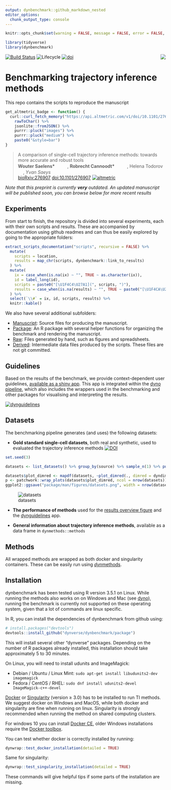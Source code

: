 ```yaml
---
output: dynbenchmark::github_markdown_nested
editor_options: 
  chunk_output_type: console
---
```


<!-- README.md is generated from README.Rmd. Please edit that file -->

```r
knitr::opts_chunk$set(warning = FALSE, message = FALSE, error = FALSE, echo = FALSE)
```

```r
library(tidyverse)
library(dynbenchmark)
```

[![Build Status](https://api.travis-ci.org/dynverse/dynbenchmark.svg)](https://travis-ci.org/dynverse/dynbenchmark)
![Lifecycle](https://img.shields.io/badge/lifecycle-experimental-orange.svg) <a href = "package/man/figures/logo.svg"><img src="package/man/figures/logo.png" align="right" /></a> [![doi](https://zenodo.org/badge/doi/10.1101/276907.svg)](https://doi.org/10.1101/276907)

# Benchmarking trajectory inference methods

This repo contains the scripts to reproduce the manuscript

```r
get_altmetric_badge <- function() {
  curl::curl_fetch_memory("https://api.altmetric.com/v1/doi/10.1101/276907")$content %>%
    rawToChar() %>% 
    jsonlite::fromJSON() %>% 
    purrr::pluck("images") %>%
    purrr::pluck("medium") %>% 
    paste0("&style=bar")
}
```

> A comparison of single-cell trajectory inference methods: towards more accurate and robust tools  
<strong> Wouter Saelens\* </strong> <a href='https://orcid.org/0000-0002-7114-6248'><img src='https://github.com/dynverse/dynmethods/raw/master/man/figures/orcid_logo.svg?sanitize=true' height='16'></a> <a href='https://github.com/zouter'><img src='https://github.com/dynverse/dynmethods/raw/master/man/figures/github_logo.png' height='16'></a>,
<strong> Robrecht Cannoodt\* </strong> <a href='https://orcid.org/0000-0003-3641-729X'><img src='https://github.com/dynverse/dynmethods/raw/master/man/figures/orcid_logo.svg?sanitize=true' height='16'></a> <a href='https://github.com/rcannood'><img src='https://github.com/dynverse/dynmethods/raw/master/man/figures/github_logo.png' height='16'></a>,
Helena Todorov <a href='https://github.com/Helena-todd'><img src='https://github.com/dynverse/dynmethods/raw/master/man/figures/github_logo.png' height='16'></a>,
<em> Yvan Saeys </em> <a href='https://github.com/saeyslab'><img src='https://github.com/dynverse/dynmethods/raw/master/man/figures/github_logo.png' height='16'></a>  
[bioRxiv:276907](https://www.biorxiv.org/content/early/2018/03/05/276907) [doi:10.1101/276907](https://doi.org/10.1101/276907) [![altmetric](`r get_altmetric_badge()`)](https://altmetric.com/details/33972849)

*Note that this preprint is currently **very** outdated. An updated manuscript will be published soon, you can browse below for more recent results*

## Experiments

From start to finish, the repository is divided into several experiments, each with their own scripts and results. These are accompanied by documentation using github readmes and can thus be easily explored by going to the appropriate folders:

```r
extract_scripts_documentation("scripts", recursive = FALSE) %>% 
  mutate(
    scripts = location,
    results = map_chr(scripts, dynbenchmark::link_to_results)
  ) %>% 
  mutate(
    ix = case_when(is.na(ix) ~ "", TRUE ~ as.character(ix)),
    id = label_long(id),
    scripts = paste0("[\U1F4C4\U27A1](", scripts, ")"),
    results = case_when(is.na(results) ~ "", TRUE ~ paste0("[\U1F4CA\U27A1](", results, ")"))
  ) %>% 
  select(`\\#` = ix, id, scripts, results) %>% 
  knitr::kable()
```

We also have several additional subfolders:

* [Manuscript](manuscript): Source files for producing the manuscript.
* [Package](package): An R package with several helper functions for organizing the benchmark and rendering the manuscript.
* [Raw](raw): Files generated by hand, such as figures and spreadsheets.
* [Derived](derived): Intermediate data files produced by the scripts. These files are not git committed.

## Guidelines

Based on the results of the benchmark, we provide context-dependent user guidelines, [available as a shiny app](https://github.com/dynverse/dynguidelines). This app is integrated within the [dyno pipeline](https://github.com/dynverse/dyno), which also includes the wrappers used in the benchmarking and other packages for visualising and interpreting the results.

[![dynguidelines](https://github.com/dynverse/dynguidelines/raw/master/man/figures/demo.gif)](https://github.com/dynverse/dynguidelines)

## Datasets

The benchmarking pipeline generates (and uses) the following datasets:

* **Gold standard single-cell datasets**, both real and synthetic, used to evaluated the trajectory inference methods [![DOI](https://zenodo.org/badge/DOI/10.5281/zenodo.1443566.svg)](https://doi.org/10.5281/zenodo.1443566)

```r
set.seed(3)

datasets <- list_datasets() %>% group_by(source) %>% sample_n(1) %>% pull(id) %>% load_datasets()

datasets$plot_dimred <- mapdf(datasets, ~plot_dimred(., dimred = dyndimred::dimred_landmark_mds) + ggtitle(.$source) + theme(plot.title = element_text(size = 10)))
p <- patchwork::wrap_plots(datasets$plot_dimred, ncol = nrow(datasets))
ggplot2::ggsave("package/man/figures/datasets.png", width = nrow(datasets)*3, height = 1*3)
```

![datasets](package/man/figures/datasets.png)

* **The performance of methods** used for the [results overview figure](`r dynbenchmark::link_to_results("scripts/08-summary/results_suppfig.pdf")`) and the [dynguidelines](http://guidelines.dynverse.org) app.

* **General information about trajectory inference methods**, available as a data frame in `dynmethods::methods`

## Methods

All wrapped methods are wrapped as both docker and singularity containers. These can be easily run using [*dyn*methods](https://github.com/dynverse/dynmethods).

## Installation

dynbenchmark has been tested using R version 3.5.1 on Linux. While running the methods also works on on Windows and Mac (see [dyno](https://github.com/dynverse/dyno)), running the benchmark is currently not supported on these operating system, given that a lot of commands are linux specific.

In R, you can install the dependencies of dynbenchmark from github using:

``` r
# install.packages("devtools")
devtools::install_github("dynverse/dynbenchmark/package")
```

This will install several other "dynverse" packages. Depending on the number of R packages already installed, this installation should take approximately 5 to 30 minutes.

On Linux, you will need to install udunits and ImageMagick:

* Debian / Ubuntu / Linux Mint: `sudo apt-get install libudunits2-dev imagemagick`
* Fedora / CentOS / RHEL: `sudo dnf install udunits2-devel ImageMagick-c++-devel`

[Docker](https://docs.docker.com/install) or [Singularity](https://www.sylabs.io/guides/3.0/user-guide/) (version ≥ 3.0) has to be installed to run TI methods. We suggest docker on Windows and MacOS, while both docker and singularity are fine when running on linux. Singularity is strongly recommended when running the method on shared computing clusters.

For windows 10 you can install [Docker CE](https://store.docker.com/editions/community/docker-ce-desktop-windows), older Windows installations require the [Docker toolbox](https://docs.docker.com/toolbox/overview/).

You can test whether docker is correctly installed by running:

```r
dynwrap::test_docker_installation(detailed = TRUE)
```

Same for singularity:

```r
dynwrap::test_singularity_installation(detailed = TRUE)
```

These commands will give helpful tips if some parts of the installation are missing.
